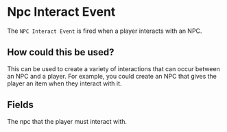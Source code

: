 
# Npc Interact Event

The `NPC Interact Event` is fired when a player interacts with an NPC.

## How could this be used?

This can be used to create a variety of interactions that can occur between an NPC and a player. For example, you could create an NPC that gives the player an item when they interact with it.

## Fields

<EventsField/>

<EntryField name="Identifier" required>
    The npc that the player must interact with.
</EntryField>
